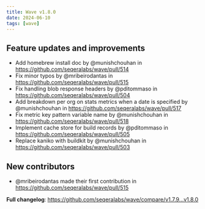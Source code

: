 ```yaml
---
title: Wave v1.8.0
date: 2024-06-10
tags: [wave]
---
```


## Feature updates and improvements

- Add homebrew install doc by @munishchouhan in https://github.com/seqeralabs/wave/pull/514
- Fix minor typos by @mribeirodantas in https://github.com/seqeralabs/wave/pull/515
- Fix handling blob response headers by @pditommaso in https://github.com/seqeralabs/wave/pull/504
- Add breakdown per org on stats metrics when a date is specified by @munishchouhan in https://github.com/seqeralabs/wave/pull/517
- Fix metric key pattern variable name by @munishchouhan in https://github.com/seqeralabs/wave/pull/518
- Implement cache store for build records by @pditommaso in https://github.com/seqeralabs/wave/pull/505
- Replace kaniko with buildkit by @munishchouhan in https://github.com/seqeralabs/wave/pull/503

## New contributors

- @mribeirodantas made their first contribution in https://github.com/seqeralabs/wave/pull/515

**Full changelog**: https://github.com/seqeralabs/wave/compare/v1.7.9...v1.8.0
